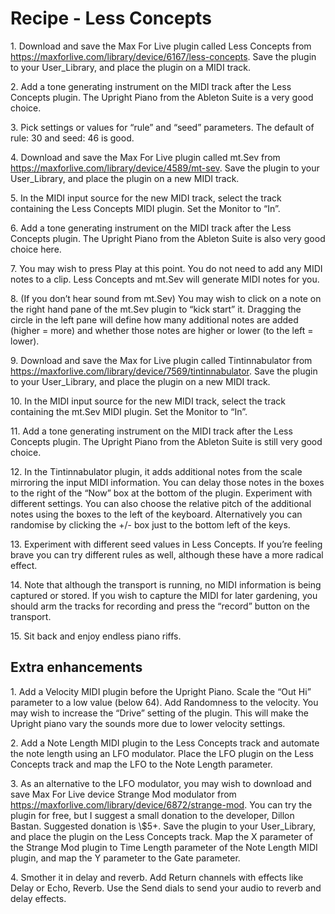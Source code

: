 # Recipe - Less Concepts

1\. Download and save the Max For Live plugin called Less Concepts from <https://maxforlive.com/library/device/6167/less-concepts>. Save the plugin to your User_Library, and place the plugin on a MIDI track.

2\. Add a tone generating instrument on the MIDI track after the Less Concepts plugin. The Upright Piano from the Ableton Suite is a very good choice.

3\. Pick settings or values for "rule" and "seed" parameters. The default of rule: 30 and seed: 46 is good.

4\. Download and save the Max For Live plugin called mt.Sev from <https://maxforlive.com/library/device/4589/mt-sev>. Save the plugin to your User_Library, and place the plugin on a new MIDI track.

5\. In the MIDI input source for the new MIDI track, select the track containing the Less Concepts MIDI plugin. Set the Monitor to "In".

6\. Add a tone generating instrument on the MIDI track after the Less Concepts plugin. The Upright Piano from the Ableton Suite is also very good choice here.

7\. You may wish to press Play at this point. You do not need to add any MIDI notes to a clip. Less Concepts and mt.Sev will generate MIDI notes for you.

8\. (If you don't hear sound from mt.Sev) You may wish to click on a note on the right hand pane of the mt.Sev plugin to "kick start" it. Dragging the circle in the left pane will define how many additional notes are added (higher = more) and whether those notes are higher or lower (to the left = lower).

9\. Download and save the Max for Live plugin called Tintinnabulator from <https://maxforlive.com/library/device/7569/tintinnabulator>. Save the plugin to your User_Library, and place the plugin on a new MIDI track.

10\. In the MIDI input source for the new MIDI track, select the track containing the mt.Sev MIDI plugin. Set the Monitor to "In".

11\. Add a tone generating instrument on the MIDI track after the Less Concepts plugin. The Upright Piano from the Ableton Suite is still very good choice.

12\. In the Tintinnabulator plugin, it adds additional notes from the scale mirroring the input MIDI information. You can delay those notes in the boxes to the right of the "Now" box at the bottom of the plugin. Experiment with different settings. You can also choose the relative pitch of the additional notes using the boxes to the left of the keyboard. Alternatively you can randomise by clicking the +/- box just to the bottom left of the keys.

13\. Experiment with different seed values in Less Concepts. If you're feeling brave you can try different rules as well, although these have a more radical effect.

14\. Note that although the transport is running, no MIDI information is being captured or stored. If you wish to capture the MIDI for later gardening, you should arm the tracks for recording and press the "record" button on the transport.

15\. Sit back and enjoy endless piano riffs.

## Extra enhancements

1\. Add a Velocity MIDI plugin before the Upright Piano. Scale the "Out Hi" parameter to a low value (below 64). Add Randomness to the velocity. You may wish to increase the "Drive" setting of the plugin. This will make the Upright piano vary the sounds more due to lower velocity settings.

2\. Add a Note Length MIDI plugin to the Less Concepts track and automate the note length using an LFO modulator. Place the LFO plugin on the Less Concepts track and map the LFO to the Note Length parameter.

3\. As an alternative to the LFO modulator, you may wish to download and save Max For Live device Strange Mod modulator from <https://maxforlive.com/library/device/6872/strange-mod>. You can try the plugin for free, but I suggest a small donation to the developer, Dillon Bastan. Suggested donation is \\\$5+. Save the plugin to your User_Library, and place the plugin on the Less Concepts track. Map the X parameter of the Strange Mod plugin to Time Length parameter of the Note Length MIDI plugin, and map the Y parameter to the Gate parameter.

4\. Smother it in delay and reverb. Add Return channels with effects like Delay or Echo, Reverb. Use the Send dials to send your audio to reverb and delay effects.
